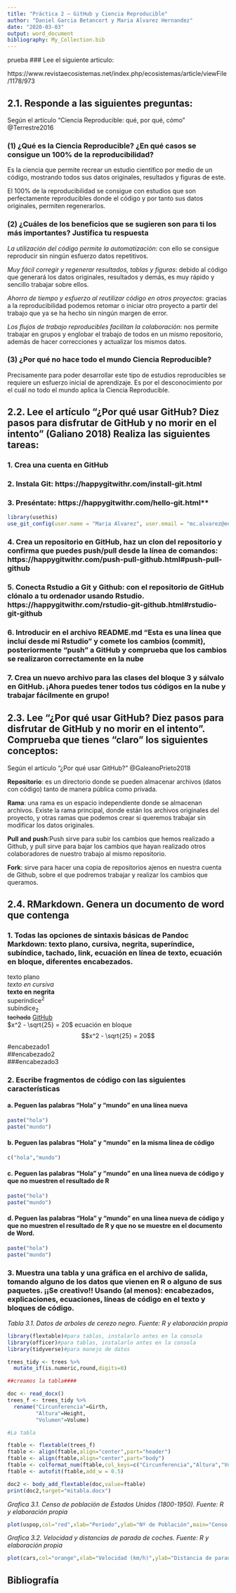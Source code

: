 ```yaml
---
title: "Práctica 2 – GitHub y Ciencia Reproducible"
author: "Daniel Garcia Betancort y Maria Alvarez Hernandez"
date: "2020-03-03"
output: word_document
bibliography: My_Collection.bib
---
```

prueba
### Lee el siguiente articulo:

https://www.revistaecosistemas.net/index.php/ecosistemas/article/viewFile/1178/973

## 2.1. Responde a las siguientes preguntas:

Según el artículo "Ciencia Reproducible: qué, por qué, cómo" @Terrestre2016 

### (1)	¿Qué es la Ciencia Reproducible? ¿En qué casos se consigue un 100% de la reproducibilidad?

Es la ciencia que permite recrear un estudio científico por medio de un código, mostrando todos sus datos originales, resultados y figuras de este.

El 100% de la reproducibilidad se consigue con estudios que son perfectamente reproducibles donde el código y por tanto sus datos originales, permiten regenerarlos.

### (2)	¿Cuáles de los beneficios que se sugieren son para ti los más importantes? Justifica tu respuesta

*La utilización del código permite la automatización*: con ello se consigue reproducir sin ningún esfuerzo datos repetitivos.

*Muy fácil corregir y regenerar resultados, tablas y figuras*: debido al código que generará los datos originales, resultados y demás, es muy rápido y sencillo trabajar sobre ellos.

*Ahorro de tiempo y esfuerzo al reutilizar código en otros proyectos*: gracias a la reproducibilidad podemos retomar o iniciar otro proyecto a partir del trabajo que ya se ha hecho sin ningún margen de error.

*Los flujos de trabajo reproducibles facilitan la colaboración*: nos permite trabajar en grupos y englobar el trabajo de todos en un mismo repositorio, además de hacer correcciones y actualizar los mismos datos.

### (3)	¿Por qué no hace todo el mundo Ciencia Reproducible?

Precisamente para poder desarrollar este tipo de estudios reproducibles se requiere un esfuerzo inicial de aprendizaje. Es por el desconocimiento por el cuál no todo el mundo aplica la Ciencia Reproducible.

## 2.2. Lee el artículo “¿Por qué usar GitHub? Diez pasos para disfrutar de GitHub y no morir en el intento” (Galiano 2018) Realiza las siguientes tareas:

### 1.	Crea una cuenta en GitHub

### 2.	Instala Git: https://happygitwithr.com/install-git.html

### 3.	Preséntate: https://happygitwithr.com/hello-git.html**

```r
library(usethis)
use_git_config(user.name = "Maria Alvarez", user.email = "mc.alvarez@edu.uah.es")
```

### 4.	Crea un repositorio en GitHub, haz un clon del repositorio y confirma que puedes push/pull desde la línea de comandos: https://happygitwithr.com/push-pull-github.html#push-pull-github

### 5.	Conecta Rstudio a Git y Github: con el repositorio de GitHub clónalo a tu ordenador usando Rstudio. https://happygitwithr.com/rstudio-git-github.html#rstudio-git-github

### 6.	Introducir en el archivo README.md “Esta es una línea que incluí desde mi Rstudio” y comete los cambios (commit), posteriormente “push” a GitHub y comprueba que los cambios se realizaron correctamente en la nube

### 7.	Crea un nuevo archivo para las clases del bloque 3 y sálvalo en GitHub. ¡Ahora puedes tener todos tus códigos en la nube y trabajar fácilmente en grupo!

## 2.3. Lee “¿Por qué usar GitHub? Diez pasos para disfrutar de GitHub y no morir en el intento”. Comprueba que tienes “claro” los siguientes conceptos:

Según el artículo "¿Por qué usar GitHub?" @GaleanoPrieto2018

**Repositorio**: es un directorio donde se pueden almacenar archivos (datos con código) tanto de manera pública como privada.

**Rama**: una rama es un espacio independiente donde se almacenan archivos. Existe la rama principal, donde están los archivos originales del proyecto, y otras ramas que podemos crear si queremos trabajar sin modificar los datos originales.

**Pull and push**:Push sirve para subir los cambios que hemos realizado a Github, y pull sirve para bajar los cambios que hayan realizado otros colaboradores de nuestro trabajo al mismo repositorio.

**Fork**: sirve para hacer una copia de repositorios ajenos en nuestra cuenta de Github, sobre el que podremos trabajar y realizar los cambios que queramos. 

## 2.4. RMarkdown. Genera un documento de word que contenga

### 1.	Todas las opciones de sintaxis básicas de Pandoc Markdown: texto plano, cursiva, negrita, superíndice, subíndice, tachado, link, ecuación en línea de texto, ecuación en bloque, diferentes encabezados.
texto plano  
*texto en cursiva*  
**texto en negrita**  
superíndice^2^  
subíndice~2~   
~~tachada~~ 
[GitHub](https://github.com)  
$x^2 - \sqrt{25} = 20$
ecuación en bloque 
$$x^2 - \sqrt{25} = 20$$
#encabezado1  
##encabezado2  
###encabezado3  

### 2.	Escribe fragmentos de código con las siguientes características
#### a.	Peguen las palabras “Hola” y “mundo” en una línea nueva

```r
paste("hola")
paste("mundo")
```

#### b.	Peguen las palabras “Hola” y “mundo” en la misma línea de código
```r
c("hola","mundo")
```

#### c.	Peguen las palabras “Hola” y “mundo” en una línea nueva de código y que no muestren el resultado de R
```r
paste("hola")  
paste("mundo")
```

#### d.	Peguen las palabras “Hola” y “mundo” en una línea nueva de código y que no muestren el resultado de R y que no se muestre en el documento de Word.

```r
paste("hola")  
paste("mundo")
```

### 3.	Muestra una tabla y una gráfica en el archivo de salida, tomando alguno de los datos que vienen en R o alguno de sus paquetes. ¡¡Se creativo!! Usando (al menos): encabezados, explicaciones, ecuaciones, líneas de código en el texto y bloques de código.

*Tabla 3.1. Datos de arboles de cerezo negro. Fuente: R y elaboración propia*
```r
library(flextable)#para tablas, instalarlo antes en la consola
library(officer)#para tablas, instalarlo antes en la consola
library(tidyverse)#para manejo de datos

trees_tidy <- trees %>%
  mutate_if(is.numeric,round,digits=0)

##creamos la tabla####

doc <- read_docx()
trees_f <- trees_tidy %>%
  rename("Circunferencia"=Girth,
         "Altura"=Height,
         "Volumen"=Volume)

#La tabla

ftable <- flextable(trees_f)
ftable <- align(ftable,align="center",part="header")
ftable <- align(ftable,align="center",part="body")
ftable <- colformat_num(ftable,col_keys=c("Circunferencia","Altura","Volumen"),digits=0)
ftable <- autofit(ftable,add_w = 0.5)

doc2 <- body_add_flextable(doc,value=ftable)
print(doc2,target="mitabla.docx")
```

*Grafica 3.1. Censo de población de Estados Unidos (1800-1950). Fuente: R y elaboración propia*
```r
plot(uspop,col="red",xlab="Período",ylab="Nº de Población",main="Censo de población de Estados Unidos (1800-1950)")
```

*Grafica 3.2. Velocidad y distancias de parada de coches. Fuente: R y elaboración propia*
```r
plot(cars,col="orange",xlab="Velocidad (km/h)",ylab="Distancia de parada (m)",main="Velocidad y distancias de parada de coches")
```

## Bibliografía 
